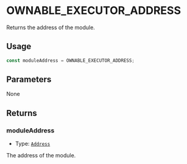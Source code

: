 # OWNABLE_EXECUTOR_ADDRESS

Returns the address of the module.

## Usage

```typescript copy
const moduleAddress = OWNABLE_EXECUTOR_ADDRESS;
```

## Parameters

None

## Returns

### moduleAddress

- Type: [`Address`](https://viem.sh/docs/glossary/types#address)

The address of the module.
